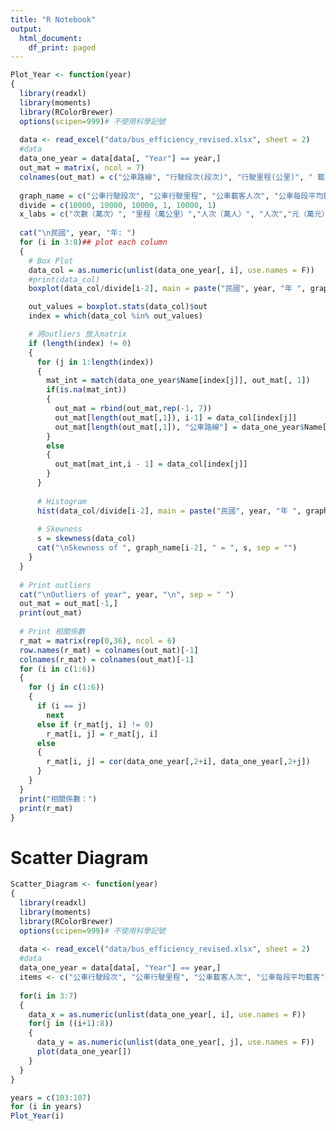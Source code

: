 ```yaml
---
title: "R Notebook"
output:
  html_document:
    df_print: paged
---
```



```r
Plot_Year <- function(year)
{
  library(readxl)
  library(moments)
  library(RColorBrewer)
  options(scipen=999)# 不使用科學記號
  
  data <- read_excel("data/bus_efficiency_revised.xlsx", sheet = 2)
  #data
  data_one_year = data[data[, "Year"] == year,]
  out_mat = matrix(, ncol = 7)
  colnames(out_mat) = c("公車路線", "行駛段次(段次)", "行駛里程(公里)", " 載客人次(人次)", " 每段次平均載客(人次)",  "客運收入(元)",  "每車公里營收(元)")
  
  graph_name = c("公車行駛段次", "公車行駛里程", "公車載客人次", "公車每段平均載客", "客運收入", "公車 每車公里營收")
  divide = c(10000, 10000, 10000, 1, 10000, 1)
  x_labs = c("次數（萬次）", "里程（萬公里）","人次（萬人）", "人次","元（萬元）", "元")
  
  cat("\n民國", year, "年: ")
  for (i in 3:8)## plot each column
  {
    # Box Plot
    data_col = as.numeric(unlist(data_one_year[, i], use.names = F))
    #print(data_col)
    boxplot(data_col/divide[i-2], main = paste("民國", year, "年 ", graph_name[i-2], sep = ""), xlab = x_labs[i - 2], horizontal = T, col = "lightblue")

    out_values = boxplot.stats(data_col)$out
    index = which(data_col %in% out_values)

    # 將outliers 放入matrix
    if (length(index) != 0)
    {
      for (j in 1:length(index))
      {
        mat_int = match(data_one_year$Name[index[j]], out_mat[, 1])
        if(is.na(mat_int))
        {
          out_mat = rbind(out_mat,rep(-1, 7))
          out_mat[length(out_mat[,1]), i-1] = data_col[index[j]]
          out_mat[length(out_mat[,1]), "公車路線"] = data_one_year$Name[index[j]]
        }
        else
        {
          out_mat[mat_int,i - 1] = data_col[index[j]]
        }
      }
      
      # Histogram
      hist(data_col/divide[i-2], main = paste("民國", year, "年 ", graph_name[i-2], sep = ""), xlab = x_labs[i - 2], col = brewer.pal(n = 6, name = "RdBu"))
      
      # Skewness
      s = skewness(data_col)
      cat("\nSkewness of ", graph_name[i-2], " = ", s, sep = "")
    }
  }
  
  # Print outliers
  cat("\nOutliers of year", year, "\n", sep = " ")
  out_mat = out_mat[-1,]
  print(out_mat)
  
  # Print 相關係數
  r_mat = matrix(rep(0,36), ncol = 6)
  row.names(r_mat) = colnames(out_mat)[-1]
  colnames(r_mat) = colnames(out_mat)[-1]
  for (i in c(1:6))
  {
    for (j in c(1:6))
    {
      if (i == j)
        next
      else if (r_mat[j, i] != 0)
        r_mat[i, j] = r_mat[j, i]
      else
      {
        r_mat[i, j] = cor(data_one_year[,2+i], data_one_year[,2+j])
      }
    }
  }
  print("相關係數：")
  print(r_mat)
}
```

# Scatter Diagram
```r
Scatter_Diagram <- function(year)
{
  library(readxl)
  library(moments)
  library(RColorBrewer)
  options(scipen=999)# 不使用科學記號
  
  data <- read_excel("data/bus_efficiency_revised.xlsx", sheet = 2)
  #data
  data_one_year = data[data[, "Year"] == year,]
  items <- c("公車行駛段次", "公車行駛里程", "公車載客人次", "公車每段平均載客", "客運收入", "公車 每車公里營收")
  
  for(i in 3:7)
  {
    data_x = as.numeric(unlist(data_one_year[, i], use.names = F))
    for(j in ((i+1):8))
    {
      data_y = as.numeric(unlist(data_one_year[, j], use.names = F))
      plot(data_one_year[])
    }
  }
}
```


```r
years = c(103:107)
for (i in years)
Plot_Year(i)
```
